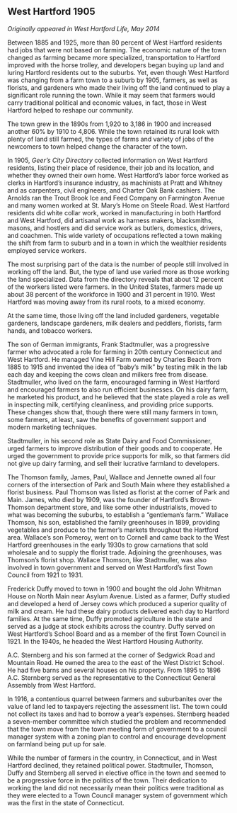 ## West Hartford 1905 {-}

*Originally appeared in West Hartford Life, May 2014*

Between 1885 and 1925, more than 80 percent of West Hartford residents had jobs that were not based on farming. The economic nature of the town changed as farming became more specialized, transportation to Hartford improved with the horse trolley, and developers began buying up land and luring Hartford residents out to the suburbs. Yet, even though West Hartford was changing from a farm town to a suburb by 1905, farmers, as well as florists, and gardeners who made their living off the land continued to play a significant role running the town. While it may seem that farmers would carry traditional political and economic values, in fact, those in West Hartford helped to reshape our community.

The town grew in the 1890s from 1,920 to 3,186 in 1900 and increased another 60% by 1910 to 4,806. While the town retained its rural look with plenty of land still farmed, the types of farms and variety of jobs of the newcomers to town helped change the character of the town.

In 1905, *Geer’s City Directory* collected information on West Hartford residents, listing their place of residence, their job and its location, and whether they owned their own home. West Hartford’s labor force worked as clerks in Hartford’s insurance industry, as machinists at Pratt and Whitney and as carpenters, civil engineers, and Charter Oak Bank cashiers. The Arnolds ran the Trout Brook Ice and Feed Company on Farmington Avenue and many women worked at St. Mary’s Home on Steele Road. West Hartford residents did white collar work, worked in manufacturing in both Hartford and West Hartford, did artisanal work as harness makers, blacksmiths, masons, and hostlers and did service work as butlers, domestics, drivers, and coachmen. This wide variety of occupations reflected a town making the shift from farm to suburb and in a town in which the wealthier residents employed service workers.

The most surprising part of the data is the number of people still involved in working off the land. But, the type of land use varied more as those working the land specialized. Data from the directory reveals that about 12 percent of the workers listed were farmers. In the United States, farmers made up about 38 percent of the workforce in 1900 and 31 percent in 1910. West Hartford was moving away from its rural roots, to a mixed economy.

At the same time, those living off the land included gardeners, vegetable gardeners, landscape gardeners, milk dealers and peddlers, florists, farm hands, and tobacco workers.

The son of German immigrants, Frank Stadtmuller, was a progressive farmer who advocated a role for farming in 20th century Connecticut and West Hartford. He managed Vine Hill Farm owned by Charles Beach from 1885 to 1915 and invented the idea of “baby’s milk” by testing milk in the lab each day and keeping the cows clean and milkers free from disease. Stadtmuller, who lived on the farm, encouraged farming in West Hartford and encouraged farmers to also run efficient businesses. On his dairy farm, he marketed his product, and he believed that the state played a role as well in inspecting milk, certifying cleanliness, and providing price supports. These changes show that, though there were still many farmers in town, some farmers, at least, saw the benefits of government support and modern marketing techniques.

Stadtmuller, in his second role as State Dairy and Food Commissioner, urged farmers to improve distribution of their goods and to cooperate. He urged the government to provide price supports for milk, so that farmers did not give up dairy farming, and sell their lucrative farmland to developers.

The Thomson family, James, Paul, Wallace and Jennette owned all four corners of the intersection of Park and South Main where they established a florist business. Paul Thomson was listed as florist at the corner of Park and Main. James, who died by 1909, was the founder of Hartford’s Brown-Thomson department store, and like some other industrialists, moved to what was becoming the suburbs, to establish a “gentleman's farm.” Wallace Thomson, his son, established the family greenhouses in 1899, providing vegetables and produce to the farmer’s markets throughout the Hartford area. Wallace’s son Pomeroy, went on to Cornell and came back to the West Hartford greenhouses in the early 1930s to grow carnations that sold wholesale and to supply the florist trade. Adjoining the greenhouses, was Thomson’s florist shop. Wallace Thomson, like Stadtmuller, was also involved in town government and served on West Hartford’s first Town Council from 1921 to 1931.

Frederick Duffy moved to town in 1900 and bought the old John Whitman House on North Main near Asylum Avenue. Listed as a farmer, Duffy studied and developed a herd of Jersey cows which produced a superior quality of milk and cream. He had these dairy products delivered each day to Hartford families. At the same time, Duffy promoted agriculture in the state and served as a judge at stock exhibits across the country. Duffy served on West Hartford’s School Board and as a member of the first Town Council in 1921. In the 1940s, he headed the West Hartford Housing Authority.

A.C. Sternberg and his son farmed at the corner of Sedgwick Road and Mountain Road. He owned the area to the east of the West District School. He had five barns and several houses on his property. From 1895 to 1896 A.C. Sternberg served as the representative to the Connecticut General Assembly from West Hartford.

In 1916, a contentious quarrel between farmers and suburbanites over the value of land led to taxpayers rejecting the assessment list. The town could not collect its taxes and had to borrow a year’s expenses. Sternberg headed a seven-member committee which studied the problem and recommended that the town move from the town meeting form of government to a council manager system with a zoning plan to control and encourage development on farmland being put up for sale.

While the number of farmers in the country, in Connecticut, and in West Hartford declined, they retained political power. Stadtmuller, Thomson, Duffy and Sternberg all served in elective office in the town and seemed to be a progressive force in the politics of the town. Their dedication to working the land did not necessarily mean their politics were traditional as they were elected to a Town Council manager system of government which was the first in the state of Connecticut.
